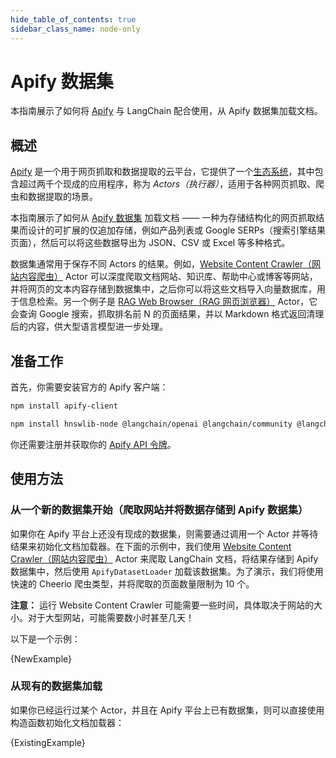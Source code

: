 ```yaml
---
hide_table_of_contents: true
sidebar_class_name: node-only
---
```


# Apify 数据集

本指南展示了如何将 [Apify](https://apify.com) 与 LangChain 配合使用，从 Apify 数据集加载文档。

## 概述

[Apify](https://apify.com) 是一个用于网页抓取和数据提取的云平台，它提供了一个[生态系统](https://apify.com/store)，其中包含超过两千个现成的应用程序，称为 _Actors（执行器）_，适用于各种网页抓取、爬虫和数据提取的场景。

本指南展示了如何从 [Apify 数据集](https://docs.apify.com/platform/storage/dataset) 加载文档 —— 一种为存储结构化的网页抓取结果而设计的可扩展的仅追加存储，例如产品列表或 Google SERPs（搜索引擎结果页面），然后可以将这些数据导出为 JSON、CSV 或 Excel 等多种格式。

数据集通常用于保存不同 Actors 的结果。例如，[Website Content Crawler（网站内容爬虫）](https://apify.com/apify/website-content-crawler) Actor 可以深度爬取文档网站、知识库、帮助中心或博客等网站，并将网页的文本内容存储到数据集中，之后你可以将这些文档导入向量数据库，用于信息检索。另一个例子是 [RAG Web Browser（RAG 网页浏览器）](https://apify.com/apify/rag-web-browser) Actor，它会查询 Google 搜索，抓取排名前 N 的页面结果，并以 Markdown 格式返回清理后的内容，供大型语言模型进一步处理。

## 准备工作

首先，你需要安装官方的 Apify 客户端：

```bash npm2yarn
npm install apify-client
```


<IntegrationInstallTooltip></IntegrationInstallTooltip>

```bash npm2yarn
npm install hnswlib-node @langchain/openai @langchain/community @langchain/core
```

你还需要注册并获取你的 [Apify API 令牌](https://console.apify.com/settings/integrations)。

## 使用方法

### 从一个新的数据集开始（爬取网站并将数据存储到 Apify 数据集）

如果你在 Apify 平台上还没有现成的数据集，则需要通过调用一个 Actor 并等待结果来初始化文档加载器。在下面的示例中，我们使用 [Website Content Crawler（网站内容爬虫）](https://apify.com/apify/website-content-crawler) Actor 来爬取 LangChain 文档，将结果存储到 Apify 数据集中，然后使用 `ApifyDatasetLoader` 加载该数据集。为了演示，我们将使用快速的 Cheerio 爬虫类型，并将爬取的页面数量限制为 10 个。

**注意：** 运行 Website Content Crawler 可能需要一些时间，具体取决于网站的大小。对于大型网站，可能需要数小时甚至几天！

以下是一个示例：


<CodeBlock language="typescript">{NewExample}</CodeBlock>

### 从现有的数据集加载

如果你已经运行过某个 Actor，并且在 Apify 平台上已有数据集，则可以直接使用构造函数初始化文档加载器：


<CodeBlock language="typescript">{ExistingExample}</CodeBlock>